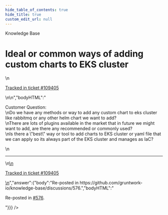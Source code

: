 ```yaml
---
hide_table_of_contents: true
hide_title: true
custom_edit_url: null
---
```



<head>
  <link rel="canonical" href="https://github.com/gruntwork-io/knowledge-base/discussions/573" />
</head>

<CenterLayout>
<span className="searchCategory">Knowledge Base</span>
<h1>Ideal or common ways of adding custom charts to EKS cluster</h1>
<GitHub discussion={{"id":"D_kwDOF8slf84ARIa_","number":573,"author":{"login":"gitsstewart"},"title":"Ideal or common ways of adding custom charts to EKS cluster","body":"\nCustomer Question:\r\nDo we have any methods or way to add any custom chart to eks cluster like rabbitmq or any other helm chart we want to add? \r\nThere are lots of plugins available in the market that in future we might want to add, are there any recommended or commonly used? \r\nIs there a \"best\" way or tool to add charts to EKS cluster or yaml file that we can apply so its always part of the EKS cluster and manages as IaC?\n\n---\n\n<ins datetime=\"2022-10-20T19:36:45Z\">\n  <p><a href=\"https://support.gruntwork.io/hc/requests/109405\">Tracked in ticket #109405</a></p>\n</ins>\n","bodyHTML":"<p dir=\"auto\">Customer Question:<br>\nDo we have any methods or way to add any custom chart to eks cluster like rabbitmq or any other helm chart we want to add?<br>\nThere are lots of plugins available in the market that in future we might want to add, are there any recommended or commonly used?<br>\nIs there a \"best\" way or tool to add charts to EKS cluster or yaml file that we can apply so its always part of the EKS cluster and manages as IaC?</p>\n<hr>\n<ins datetime=\"2022-10-20T19:36:45Z\">\n  <p dir=\"auto\"><a href=\"https://support.gruntwork.io/hc/requests/109405\" rel=\"nofollow\">Tracked in ticket #109405</a></p>\n</ins>","answer":{"body":"Re-posted in https://github.com/gruntwork-io/knowledge-base/discussions/576.","bodyHTML":"<p dir=\"auto\">Re-posted in <a class=\"issue-link js-issue-link\" data-error-text=\"Failed to load title\" data-id=\"4494283\" data-permission-text=\"Title is private\" data-url=\"https://github.com/gruntwork-io/knowledge-base/discussions/576\" data-hovercard-type=\"discussion\" data-hovercard-url=\"/gruntwork-io/knowledge-base/discussions/576/hovercard\" href=\"https://github.com/gruntwork-io/knowledge-base/discussions/576\">#576</a>.</p>"}}} />

</CenterLayout>
  

<!-- ##DOCS-SOURCER-START
{
  "sourcePlugin": "github-discussions",
  "hash": "43dfd8b2b23ec09b52a50c7e4dbcee3e"
}
##DOCS-SOURCER-END -->
